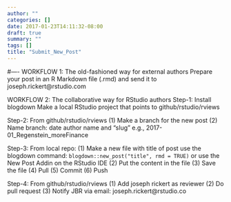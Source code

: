 ```yaml
---
author: ""
categories: []
date: 2017-01-23T14:11:32-08:00
draft: true
summary: ""
tags: []
title: "Submit_New_Post"
---
```

#----
WORKFLOW 1: The old-fashioned way for external authors
Prepare your post in an R Markdown file (.rmd) and send it to joseph.rickert@rstudio.com

WORKFLOW 2: The collaborative way for RStudio authors
Step-1: Install blogdown
Make a local RStudio project that points to github/rstudio/rviews

Step-2: From github/rstudio/rviews
         (1) Make a branch for the new post
         (2) Name branch: date author name and "slug"
             e.g., 2017-01_Regenstein_moreFinance

Step-3: From local repo:
         (1) Make a new file with title of post
             use the blogdown command: `blogdown::new_post("title", rmd = TRUE)`
             or use the New Post Addin on the RStudio IDE
         (2) Put the content in the file
         (3) Save the file
         (4) Pull
         (5) Commit
         (6) Push


Step-4: From github/rstudio/rviews
         (1) Add joseph rickert as reviewer
         (2) Do pull request
         (3) Notify JBR via email: joseph.rickert@rstudio.co

